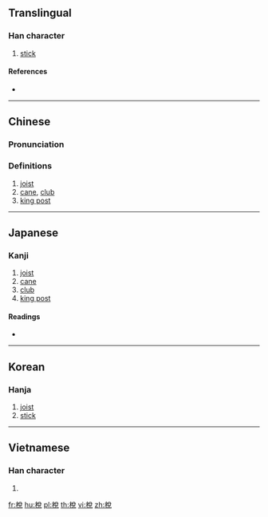 {{character info/new}}
{{also|棁}}
==Translingual==

===Han character===
{{Han char|rn=75|rad=木|as=07|sn=11|four=48916|canj=DCRU|ids=⿰木兌}}

# [[stick]]

====References====
* {{Han ref|kx=0531.060|dkj=14885|dj=0919.050|hdz=21217.031|uh=68B2|ud=26802|bh=D5BF|bd=54719}}

----

==Chinese==
{{zh-forms|s=棁}}

===Pronunciation===
{{zh-pron
|m=zhuó
|c=zyut3
|mc=y
|oc=
|ma=
|cat=n
}}

===Definitions===
{{zh-hanzi}}

# [[joist]]
# [[cane]], [[club]]
# [[king post]]

----

==Japanese==

===Kanji===
{{ja-kanji|grade=|rs=木07}}

# [[joist]]
# [[cane]]
# [[club]]
# [[king post]]

====Readings====
* {{ja-readings|on=[[せつ]] (setsu), [[せち]] (sechi), [[たつ]] (tatsu), [[たち]] (tachi)|kun=[[うだつ]] (udatsu)}}

----

==Korean==

===Hanja===
{{ko-hanja|hangeul=절|rv=jeol|mr=chŏl}}

# [[joist]]
# [[stick]]

----

==Vietnamese==

===Han character===
{{vi-hantu|[[chuyết]]|rs=木07}}

# {{defn|lang=vi|sort=木07}}

[[fr:梲]]
[[hu:梲]]
[[pl:梲]]
[[th:梲]]
[[vi:梲]]
[[zh:梲]]